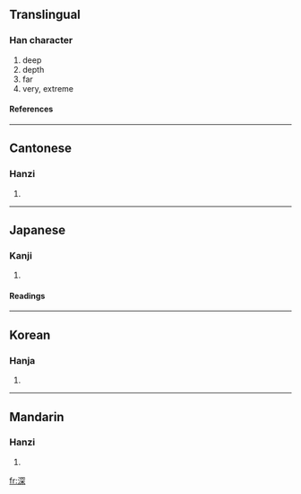 ==Translingual==
===Han character===
{{Han char|rn=85|rad=水|as=08|sn=11|four=3719<sub>4</sub>|canj=水月金木 (EBCD)|ids=⿰[[氵]]⿱[[㓁]][[木]]}}
# deep
# depth
# far
# very, extreme
====References====
{{Han ref|kx=0632.010|dkj=17687|dj=1034.080|hdz=31662.100|uh=6DF1|ud=28145|bh=B260|bd=45664}}
----

==Cantonese==
===Hanzi===
{{yue-hanzi|jyut=|y=sam1}}
# {{defn|Cantonese}}
----
==Japanese==
===Kanji===
{{ja-kanji|grade=3|rs=水08}}
# {{defn|Japanese}} 
====Readings====
{{ja-readings|on=[[しん]] (shin)|kun=[[ふかい]] (fukai), [[ふかさ]] (fukasa), [[ふかめる]] (fukameru)}}
----
==Korean==
===Hanja===
{{ko-hanja|hangeul=심|eumhun=|rv=sim|mr=sim|y=sim}}
# {{defn|Korean}}
----
==Mandarin==
===Hanzi===
{{cmn-hanzi|pin=[[shēn]] ([[shen1]]), [[zhūn]] ([[zhun1]]), [[zhǔn]] ([[zhun3]])|wg=shen<sup>1</sup>, chun<sup>1</sup>, chun<sup>3</sup>}}
# {{defn|Mandarin}}

[[fr:深]]